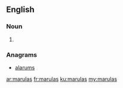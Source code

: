 ==English==

===Noun===
{{head|en|plural}}

# {{plural of|marula|lang=en}}

===Anagrams===
* [[alarums#English|alarums]]

[[ar:marulas]]
[[fr:marulas]]
[[ku:marulas]]
[[my:marulas]]